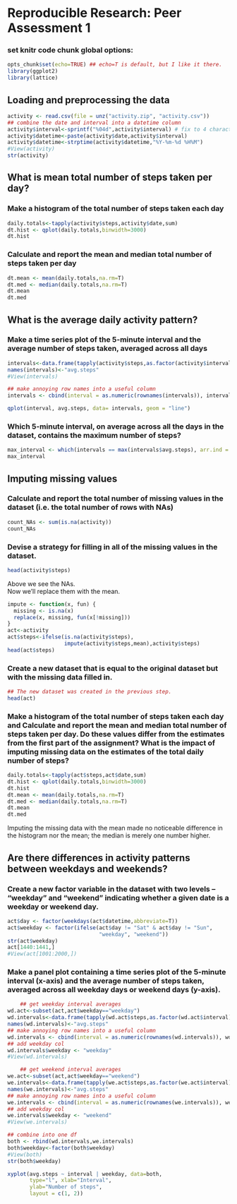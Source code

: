 # Reproducible Research: Peer Assessment 1

### set knitr code chunk global options:
```r
opts_chunk$set(echo=TRUE) ## echo=T is default, but I like it there.
library(ggplot2)
library(lattice)
```

## Loading and preprocessing the data
```r
activity <- read.csv(file = unz("activity.zip", "activity.csv"))
## combine the date and interval into a datetime column
activity$interval<-sprintf("%04d",activity$interval) # fix to 4 characters 
activity$datetime<-paste(activity$date,activity$interval)
activity$datetime<-strptime(activity$datetime,"%Y-%m-%d %H%M")
#View(activity)
str(activity)
```

## What is mean total number of steps taken per day?
### Make a histogram of the total number of steps taken each day
```r
daily.totals<-tapply(activity$steps,activity$date,sum)
dt.hist <- qplot(daily.totals,binwidth=3000)
dt.hist
```

### Calculate and report the mean and median total number of steps taken per day
```r
dt.mean <- mean(daily.totals,na.rm=T)
dt.med <- median(daily.totals,na.rm=T)
dt.mean
dt.med
```

## What is the average daily activity pattern?

### Make a time series plot of the 5-minute interval and the average number of steps taken, averaged across all days
```r
intervals<-data.frame(tapply(activity$steps,as.factor(activity$interval),mean,na.rm=T))
names(intervals)<-"avg.steps"
#View(intervals)

## make annoying row names into a useful column
intervals <- cbind(interval = as.numeric(rownames(intervals)), intervals)

qplot(interval, avg.steps, data= intervals, geom = "line")
```

### Which 5-minute interval, on average across all the days in the dataset, contains the maximum number of steps?
```r
max_interval <- which(intervals == max(intervals$avg.steps), arr.ind = TRUE)
max_interval
```


## Imputing missing values

### Calculate and report the total number of missing values in the dataset (i.e. the total number of rows with NAs)
```r
count_NAs <- sum(is.na(activity))
count_NAs
```

### Devise a strategy for filling in all of the missing values in the dataset.
```r
head(activity$steps)
```
Above we see the NAs.  
Now we'll replace them with the mean.
```r
impute <- function(x, fun) {
  missing <- is.na(x)
  replace(x, missing, fun(x[!missing]))
}
act<-activity
act$steps<-ifelse(is.na(activity$steps),
                  impute(activity$steps,mean),activity$steps)
head(act$steps)
```

### Create a new dataset that is equal to the original dataset but with the missing data filled in.
```r
## The new dataset was created in the previous step.
head(act)
```

### Make a histogram of the total number of steps taken each day and Calculate and report the mean and median total number of steps taken per day. Do these values differ from the estimates from the first part of the assignment? What is the impact of imputing missing data on the estimates of the total daily number of steps?
```r
daily.totals<-tapply(act$steps,act$date,sum)
dt.hist <- qplot(daily.totals,binwidth=3000)
dt.hist
dt.mean <- mean(daily.totals,na.rm=T)
dt.med <- median(daily.totals,na.rm=T)
dt.mean
dt.med
```
Imputing the missing data with the mean made no noticeable difference in the histogram nor the mean; the median is merely one number higher.

## Are there differences in activity patterns between weekdays and weekends?

### Create a new factor variable in the dataset with two levels – “weekday” and “weekend” indicating whether a given date is a weekday or weekend day.
```r
act$day <- factor(weekdays(act$datetime,abbreviate=T))
act$weekday <- factor(ifelse(act$day != "Sat" & act$day != "Sun",
                             "weekday", "weekend"))
str(act$weekday)
act[1440:1441,]
#View(act[1001:2000,])
````

### Make a panel plot containing a time series plot of the 5-minute interval (x-axis) and the average number of steps taken, averaged across all weekday days or weekend days (y-axis).
```r
    ## get weekday interval averages
wd.act<-subset(act,act$weekday=="weekday")
wd.intervals<-data.frame(tapply(wd.act$steps,as.factor(wd.act$interval),mean,na.rm=T))
names(wd.intervals)<-"avg.steps"
## make annoying row names into a useful column
wd.intervals <- cbind(interval = as.numeric(rownames(wd.intervals)), wd.intervals)
## add weekday col
wd.intervals$weekday <- "weekday"
#View(wd.intervals)

    ## get weekend interval averages
we.act<-subset(act,act$weekday=="weekend")
we.intervals<-data.frame(tapply(we.act$steps,as.factor(we.act$interval),mean,na.rm=T))
names(we.intervals)<-"avg.steps"
## make annoying row names into a useful column
we.intervals <- cbind(interval = as.numeric(rownames(we.intervals)), we.intervals)
## add weekday col
we.intervals$weekday <- "weekend"
#View(we.intervals)

## combine into one df
both <- rbind(wd.intervals,we.intervals)
both$weekday<-factor(both$weekday)
#View(both)
str(both$weekday)

xyplot(avg.steps ~ interval | weekday, data=both,
       type="l", xlab="Interval",
       ylab="Number of steps",
       layout = c(1, 2))
````